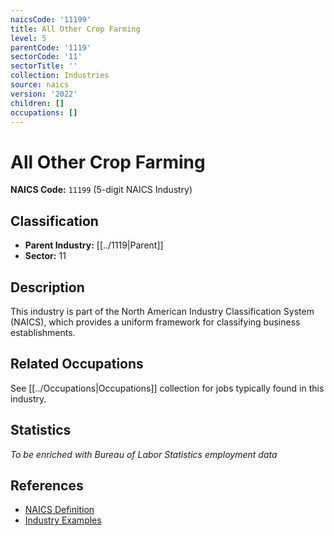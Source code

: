 ```yaml
---
naicsCode: '11199'
title: All Other Crop Farming
level: 5
parentCode: '1119'
sectorCode: '11'
sectorTitle: ''
collection: Industries
source: naics
version: '2022'
children: []
occupations: []
---
```

# All Other Crop Farming

**NAICS Code:** `11199` (5-digit NAICS Industry)

## Classification

- **Parent Industry:** [[../1119|Parent]]
- **Sector:** 11

## Description

This industry is part of the North American Industry Classification System (NAICS), which provides a uniform framework for classifying business establishments.

## Related Occupations

See [[../Occupations|Occupations]] collection for jobs typically found in this industry.

## Statistics

*To be enriched with Bureau of Labor Statistics employment data*

## References

- [NAICS Definition](https://www.census.gov/naics/)
- [Industry Examples](https://www.census.gov/naics/2022NAICS/)
